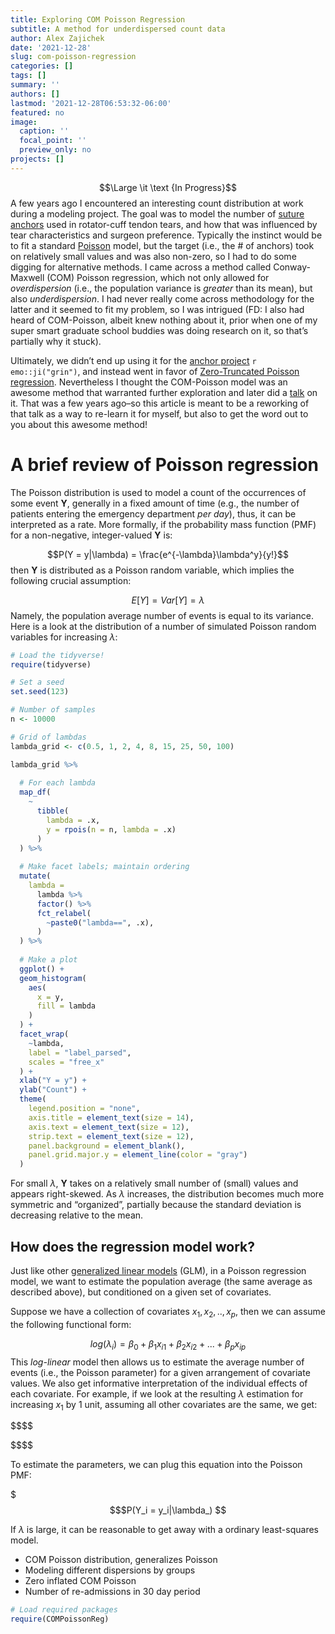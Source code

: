 ```yaml
---
title: Exploring COM Poisson Regression
subtitle: A method for underdispersed count data
author: Alex Zajichek
date: '2021-12-28'
slug: com-poisson-regression
categories: []
tags: []
summary: ''
authors: []
lastmod: '2021-12-28T06:53:32-06:00'
featured: no
image:
  caption: ''
  focal_point: ''
  preview_only: no
projects: []
---
```


$$\Large \it \text {In Progress}$$
A few years ago I encountered an interesting count distribution at work during a modeling project. The goal was to model the number of [suture anchors](https://www.shoulderdoc.co.uk/article/538) used in rotator-cuff tendon tears, and how that was influenced by tear characteristics and surgeon preference. Typically the instinct would be to fit a standard [Poisson](https://en.wikipedia.org/wiki/Poisson_distribution) model, but the target (i.e., the # of anchors) took on relatively small values and was also non-zero, so I had to do some digging for alternative methods. I came across a method called Conway-Maxwell (COM) Poisson regression, which not only allowed for _overdispersion_ (i.e., the population variance is _greater_ than its mean), but also _underdispersion_. I had never really come across methodology for the latter and it seemed to fit my problem, so I was intrigued (FD: I also had heard of COM-Poisson, albeit knew nothing about it, prior when one of my super smart graduate school buddies was doing research on it, so that's partially why it stuck). 

Ultimately, we didn't end up using it for the [anchor project](https://www.jshoulderelbow.org/article/S1058-2746(18)30555-X/fulltext) `r emo::ji("grin")`, and instead went in favor of [Zero-Truncated Poisson regression](https://stats.oarc.ucla.edu/r/dae/zero-truncated-poisson/). Nevertheless I thought the COM-Poisson model was an awesome method that warranted further exploration and later did a [talk](NonTraditionalCountRegression.pdf) on it. That was a few years ago--so this article is meant to be a reworking of that talk as a way to re-learn it for myself, but also to get the word out to you about this awesome method!

# A brief review of Poisson regression

The Poisson distribution is used to model a count of the occurrences of some event __Y__, generally in a fixed amount of time (e.g., the number of patients entering the emergency department _per day_), thus, it can be interpreted as a rate. More formally, if the probability mass function (PMF) for a non-negative, integer-valued __Y__ is:

$$P(Y = y|\lambda) = \frac{e^{-\lambda}\lambda^y}{y!}$$
then __Y__ is distributed as a Poisson random variable, which implies the following crucial assumption:

$$E[Y] = Var[Y] = \lambda$$
Namely, the population average number of events is equal to its variance. Here is a look at the distribution of a number of simulated Poisson random variables for increasing $\lambda$:

```r

# Load the tidyverse!
require(tidyverse)

# Set a seed 
set.seed(123)

# Number of samples
n <- 10000

# Grid of lambdas
lambda_grid <- c(0.5, 1, 2, 4, 8, 15, 25, 50, 100)

lambda_grid %>%
  
  # For each lambda
  map_df(
    ~
      tibble(
        lambda = .x,
        y = rpois(n = n, lambda = .x)
      )
  ) %>%
  
  # Make facet labels; maintain ordering
  mutate(
    lambda = 
      lambda %>%
      factor() %>%
      fct_relabel(
        ~paste0("lambda==", .x),
      )
  ) %>%
  
  # Make a plot
  ggplot() +
  geom_histogram(
    aes(
      x = y,
      fill = lambda
    )
  ) +
  facet_wrap(
    ~lambda,
    label = "label_parsed",
    scales = "free_x"
  ) +
  xlab("Y = y") +
  ylab("Count") +
  theme(
    legend.position = "none",
    axis.title = element_text(size = 14),
    axis.text = element_text(size = 12),
    strip.text = element_text(size = 12),
    panel.background = element_blank(),
    panel.grid.major.y = element_line(color = "gray")
  )

```

For small $\lambda$, __Y__ takes on a relatively small number of (small) values and appears right-skewed. As $\lambda$ increases, the distribution becomes much more symmetric and "organized", partially because the standard deviation is decreasing relative to the mean.

## How does the regression model work?

Just like other [generalized linear models](https://en.wikipedia.org/wiki/Generalized_linear_model) (GLM), in a Poisson regression model, we want to estimate the population average (the same average as described above), but conditioned on a given set of covariates. 

Suppose we have a collection of covariates $x_1, x_2, .., x_p$, then we can assume the following functional form:

$$log(\lambda_i) = \beta_0 + \beta_1x_{i1} + \beta_2x_{i2}+...+\beta_px_{ip}$$
This _log-linear_ model then allows us to estimate the average number of events (i.e., the Poisson parameter) for a given arrangement of covariate values. We also get informative interpretation of the individual effects of each covariate. For example, if we look at the resulting $\lambda$ estimation for increasing $x_1$ by 1 unit, assuming all other covariates are the same, we get:

$$$$

$$$$

To estimate the parameters, we can plug this equation into the Poisson PMF:

$$$$P(Y_i = y_i|\lambda_) $$


If $\lambda$ is large, it can be reasonable to get away with a ordinary least-squares model.




* COM Poisson distribution, generalizes Poisson
* Modeling different dispersions by groups
* Zero inflated COM Poisson
* Number of re-admissions in 30 day period

```r
# Load required packages
require(COMPoissonReg)
```

